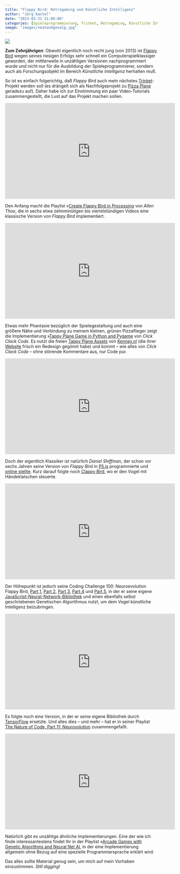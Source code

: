 ```yaml
---
title: "Flappy Bird: Retrogaming und Künstliche Intelligenz"
author: "Jörg Kantel"
date: "2023-03-31 21:00:00"
categories: [Spieleprogrammierung, Trinket, Retrogaming, Künstliche Intelligenz]
image: "images/neatandgenalg.jpg"
---
```


[![](images/neatandgenalg-b.jpg)](https://www.youtube.com/watch?v=ihX3-WDua2I)

**Zum Zehnjährigen**: Obwohl eigentlich noch recht jung (von 2013) ist [Flappy Bird](https://de.wikipedia.org/wiki/Flappy_Bird) wegen seines riesigen Erfolgs sehr schnell ein Computerspielklassiger geworden, der mittlerweile in unzähligen Versionen nachprogrammiert wurde und nicht nur für die Ausbildung der Spieleprogrammierer, sondern auch als Forschungsobjekt im Bereich *Künstliche Intelligenz* herhalten muß.

So ist es einfach folgerichtig, daß *Flappy Bird* auch mein nächstes [Trinket](https://kantel.github.io/#category=Trinket)-Projekt werden soll (es drängelt sich als Nachfolgeprojekt zu [Pizza Plane](https://kantel.github.io/posts/2023032602_pizza_plane_with_pizzas/) geradezu auf). Daher habe ich zur Einstimmung ein paar Video-Tutorials zusammengestellt, die Lust auf das Projekt machen sollen.

<iframe width="560" height="315" src="https://www.youtube.com/embed/IIrGAvlNckw" title="YouTube video player" frameborder="0" allow="accelerometer; autoplay; clipboard-write; encrypted-media; gyroscope; picture-in-picture; web-share" allowfullscreen></iframe>

Den Anfang macht die Playlist »[Create Flappy Bird in Processing](https://www.youtube.com/playlist?list=PLAE4MzuQm3Gwj2QLcqpepbTuIuzi_18mS) von *Allen Thoe*, die in sechs etwa zehnminütigen bis viertelstündigen Videos eine klassische Version von *Flappy Bird* implementiert.

<iframe width="560" height="315" src="https://www.youtube.com/embed/YHaax4jP0ps" title="YouTube video player" frameborder="0" allow="accelerometer; autoplay; clipboard-write; encrypted-media; gyroscope; picture-in-picture; web-share" allowfullscreen></iframe>

Etwas mehr Phantasie bezüglich der Spielegestaltung und auch eine größere Nähe und Verbindung zu meinem kleinen, grünen Pizzaflieger zeigt die Implementierung »[Tappy Plane Game in Python and Pygame](https://www.youtube.com/watch?v=YHaax4jP0ps) von *Click Clack Code*. Es nutzt die freien [Tappy Plane Assets](https://opengameart.org/content/tappy-plane) von [Kenney.nl](https://www.kenney.nl/assets/tappy-plane) (die ihrer [Website](https://www.kenney.nl/) frisch ein Redesign gegönnt habe) und kommt -- wie alles von *Click Clack Code* -- ohne störende Kommentare aus, nur Code pur.

<iframe width="560" height="315" src="https://www.youtube.com/embed/cXgA1d_E-jY" title="YouTube video player" frameborder="0" allow="accelerometer; autoplay; clipboard-write; encrypted-media; gyroscope; picture-in-picture; web-share" allowfullscreen></iframe>

Doch der eigentlich Klassiker ist natürlich *Daniel Shiffman*, der schon vor sechs Jahren seine Version von *Flappy Bird* in [P5.js](http://cognitiones.kantel-chaos-team.de/programmierung/creativecoding/processing/p5js.html) programmierte und [online stellte](https://www.youtube.com/watch?v=cXgA1d_E-jY). Kurz darauf folgte noch [Clappy Bird](https://www.youtube.com/watch?v=aKiyCeIuwn4), wo er den Vogel mit Händeklatschen steuerte.

<iframe width="560" height="315" src="https://www.youtube.com/embed/c6y21FkaUqw" title="YouTube video player" frameborder="0" allow="accelerometer; autoplay; clipboard-write; encrypted-media; gyroscope; picture-in-picture; web-share" allowfullscreen></iframe>

Der Höhepunkt ist jedoch seine Coding Challenge 100: Neuroevolution Flappy Bird, [Part&nbsp;1](https://www.youtube.com/watch?v=c6y21FkaUqw), [Part 2](https://www.youtube.com/watch?v=YtRA6tqgJBc), [Part 3](https://www.youtube.com/watch?v=3lvj9jvERvs), [Part 4](https://www.youtube.com/watch?v=HrvNpbnjEG8) und [Part 5](https://www.youtube.com/watch?v=U9wiMM3BqLU), in der er seine eigene [JavaScript-Neural-Network-Bibliothek](https://github.com/CodingTrain/Toy-Neural-Network-JS/) und einen ebenfalls selbst geschriebenen Genetischen Algorithmus nutzt, um dem Vogel künstliche Intelligenz beizubringen.

<iframe width="560" height="315" src="https://www.youtube.com/embed/cdUNkwXx-I4" title="YouTube video player" frameborder="0" allow="accelerometer; autoplay; clipboard-write; encrypted-media; gyroscope; picture-in-picture; web-share" allowfullscreen></iframe>

Es folgte noch eine Version, in der er seine eigene Bibliothek durch [TensorFlow](https://de.wikipedia.org/wiki/TensorFlow) ersetzte. Und alles dies -- und mehr -- hat er in seiner Playlist [The Nature of Code, Part 11: Neurovolution](https://www.youtube.com/playlist?list=PLRqwX-V7Uu6Yd3975YwxrR0x40XGJ_KGO) zusammengefaßt.

<iframe width="560" height="315" src="https://www.youtube.com/embed/ihX3-WDua2I" title="YouTube video player" frameborder="0" allow="accelerometer; autoplay; clipboard-write; encrypted-media; gyroscope; picture-in-picture; web-share" allowfullscreen></iframe>

Natürlich gibt es unzählige ähnliche Implementierungen. Eine der wie ich finde interessantestens findet Ihr in der Playlist »[Arcade Games with Genetic Algorithms and Neural Net AI](https://www.youtube.com/playlist?list=PLnICFpQDyZRErLFGJffSEFtRFO5uq5hQm), in der eine Implementierung allgemein ohne Bezug auf eine spezielle Programmiersprache erklärt wird.

Das alles sollte Material genug sein, um mich auf mein Vorhaben einzustimmen. *Still digging!*